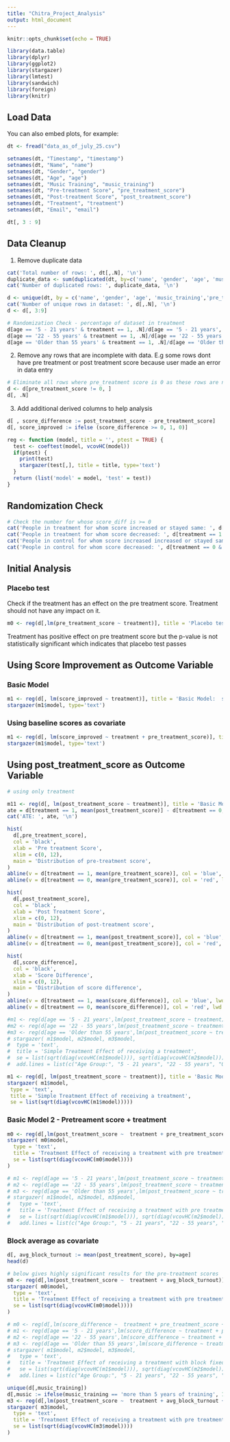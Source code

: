 ```yaml
---
title: "Chitra_Project_Analysis"
output: html_document
---
```


```r
knitr::opts_chunk$set(echo = TRUE)
```

```r
library(data.table)
library(dplyr)
library(ggplot2)
library(stargazer)
library(lmtest)
library(sandwich)
library(foreign)
library(knitr)
```

## Load Data

You can also embed plots, for example:

```r
dt <- fread("data_as_of_july_25.csv")

setnames(dt, "Timestamp", "timestamp")
setnames(dt, "Name", "name")
setnames(dt, "Gender", "gender")
setnames(dt, "Age", "age")
setnames(dt, "Music Training", "music_training")
setnames(dt, "Pre-treatment Score", "pre_treatment_score")
setnames(dt, "Post-treatment Score", "post_treatment_score")
setnames(dt, "Treatment", "treatment")
setnames(dt, "Email", "email")

dt[, 3 : 9]
```

## Data Cleanup

1. Remove duplicate data

``` r
cat('Total number of rows: ', dt[,.N], '\n')
duplicate_data <- sum(duplicated(dt, by=c('name', 'gender', 'age', 'music_training','pre_treatment_score', 'Time of Day', 'post_treatment_score', 'treatment', 'email' )))
cat('Number of duplicated rows: ', duplicate_data, '\n')

d <- unique(dt, by = c('name', 'gender', 'age', 'music_training','pre_treatment_score', 'Time of Day', 'post_treatment_score', 'treatment', 'email' ))
cat('Number of unique rows in dataset: ', d[,.N], '\n')
d <- d[, 3:9]

# Randomization Check - percentage of dataset in treatment
d[age == '5 - 21 years' & treatment == 1, .N]/d[age == '5 - 21 years', .N]
d[age == '22 - 55 years' & treatment == 1, .N]/d[age == '22 - 55 years', .N]
d[age == 'Older than 55 years' & treatment == 1, .N]/d[age == 'Older than 55 years' , .N]
```

2. Remove any rows that are incomplete with data. E.g some rows dont have pre treatment or post treatment score because user made an error in data entry

``` r
# Eliminate all rows where pre_treatment score is 0 as these rows are not usable for data analysis
d <- d[pre_treatment_score != 0, ]
d[, .N]
```

3. Add additional derived columns to help analysis

```r
d[ , score_difference := post_treatment_score - pre_treatment_score]
d[, score_improved := ifelse (score_difference >= 0, 1, 0)]
```

```r
reg <- function (model, title = '', ptest = TRUE) {
  test <- coeftest(model, vcovHC(model))
  if(ptest) {
    print(test)
    stargazer(test[,], title = title, type='text')
  }
  return (list('model' = model, 'test' = test))
}
```

## Randomization Check

```r
# Check the number for whose score_diff is >= 0
cat('People in treatment for whom score increased or stayed same: ', d[treatment == 1 & score_difference >= 0, .N], '\n')
cat('People in treatment for whom score decreased: ', d[treatment == 1 & score_difference < 0, .N] , '\n')
cat('People in control for whom score increased increased or stayed same: ', d[treatment == 0 & score_difference >= 0, .N] , '\n')
cat('People in control for whom score decreased: ', d[treatment == 0 & score_difference < 0, .N], '\n')
```

## Initial Analysis

### Placebo test 

Check if the treatment has an effect on the pre treatment score. Treatment should not have any impact on it.
```r
m0 <- reg(d[,lm(pre_treatment_score ~ treatment)], title = 'Placebo test Estimates of pre treatment score')
```

Treatment has positive effect on pre treatment score but the p-value is not statistically significant which indicates that placebo test passes
 
## Using Score Improvement as Outcome Variable

### Basic Model

```r
m1 <- reg(d[, lm(score_improved ~ treatment)], title = 'Basic Model:  score improvement ~ treatment')
stargazer(m1$model, type='text')
```

### Using baseline scores as covariate

```r
m1 <- reg(d[, lm(score_improved ~ treatment + pre_treatment_score)], title = 'Basic Model: Score improvement ~ treatment + pre_treatment_score')
stargazer(m1$model, type='text')
```

## Using post_treatment_score as Outcome Variable

```r
# using only treatment

m11 <- reg(d[, lm(post_treatment_score ~ treatment)], title = 'Basic Model with Post Treatment Score')
ate = d[treatment == 1, mean(post_treatment_score)] - d[treatment == 0, mean(post_treatment_score)]
cat('ATE: ', ate, '\n')

hist(
  d[,pre_treatment_score],
  col = 'black',
  xlab = 'Pre treatment Score',
  xlim = c(0, 12),
  main = 'Distribution of pre-treatment score',
)
abline(v = d[treatment == 1, mean(pre_treatment_score)], col = 'blue', lwd = 3)
abline(v = d[treatment == 0, mean(pre_treatment_score)], col = 'red', lwd = 3)

hist(
  d[,post_treatment_score],
  col = 'black',
  xlab = 'Post Treatment Score',
  xlim = c(0, 12),
  main = 'Distribution of post-treatment score',
)
abline(v = d[treatment == 1, mean(post_treatment_score)], col = 'blue', lwd = 3)
abline(v = d[treatment == 0, mean(post_treatment_score)], col = 'red', lwd = 3)

hist(
  d[,score_difference],
  col = 'black',
  xlab = 'Score Difference',
  xlim = c(0, 12),
  main = 'Distribution of score difference',
)
abline(v = d[treatment == 1, mean(score_difference)], col = 'blue', lwd = 3)
abline(v = d[treatment == 0, mean(score_difference)], col = 'red', lwd = 3)

#m1 <- reg(d[age == '5 - 21 years',lm(post_treatment_score ~ treatment)], ptest = FALSE)
#m2 <- reg(d[age == '22 - 55 years',lm(post_treatment_score ~ treatment)], ptest = FALSE)
#m3 <- reg(d[age == 'Older than 55 years',lm(post_treatment_score ~ treatment)], ptest = FALSE)
# stargazer( m1$model, m2$model, m3$model,
#  type = 'text',
#  title = 'Simple Treatment Effect of receiving a treatment',
#  se = list(sqrt(diag(vcovHC(m1$model))), sqrt(diag(vcovHC(m2$model))), sqrt(diag(vcovHC(m3$model)))),
#  add.lines = list(c("Age Group:", "5 - 21 years", "22 - 55 years", "Older than 55 years")))

m1 <- reg(d[, lm(post_treatment_score ~ treatment)], title = 'Basic Model with Post Treatment Score')
stargazer( m1$model, 
 type = 'text',
 title = 'Simple Treatment Effect of receiving a treatment',
 se = list(sqrt(diag(vcovHC(m1$model)))))

```

### Basic Model 2 - Pretreament score + treatment

```r
m0 <- reg(d[,lm(post_treatment_score ~  treatment + pre_treatment_score)], ptest = FALSE)
stargazer( m0$model,
  type = 'text',
  title = 'Treatment Effect of receiving a treatment with pre treatment score',
  se = list(sqrt(diag(vcovHC(m0$model))))
)

# m1 <- reg(d[age == '5 - 21 years',lm(post_treatment_score ~ treatment + pre_treatment_score)], ptest = FALSE)
# m2 <- reg(d[age == '22 - 55 years',lm(post_treatment_score ~ treatment + pre_treatment_score)], ptest = FALSE)
# m3 <- reg(d[age == 'Older than 55 years',lm(post_treatment_score ~ treatment + pre_treatment_score)], ptest = FALSE)
# stargazer( m1$model, m2$model, m3$model,
#   type = 'text',
#   title = 'Treatment Effect of receiving a treatment with pre treatment score',
#   se = list(sqrt(diag(vcovHC(m1$model))), sqrt(diag(vcovHC(m2$model))), sqrt(diag(vcovHC(m3$model)))),
#   add.lines = list(c("Age Group:", "5 - 21 years", "22 - 55 years", "Older than 55 years")))
```

### Block average as covariate

```r
d[, avg_block_turnout := mean(post_treatment_score), by=age]
head(d)

# below gives highly significant results for the pre-treatment scores
m0 <- reg(d[,lm(post_treatment_score ~  treatment + avg_block_turnout)], ptest = TRUE) 
stargazer( m0$model,
  type = 'text',
  title = 'Treatment Effect of receiving a treatment with pre treatment score',
  se = list(sqrt(diag(vcovHC(m0$model))))
)

# m0 <- reg(d[,lm(score_difference ~  treatment + pre_treatment_score + avg_block_turnout)], ptest = TRUE)
# m1 <- reg(d[age == '5 - 21 years',lm(score_difference ~ treatment + pre_treatment_score + avg_block_turnout)], ptest = FALSE)
# m2 <- reg(d[age == '22 - 55 years',lm(score_difference ~ treatment + pre_treatment_score + avg_block_turnout)], ptest = FALSE)
# m3 <- reg(d[age == 'Older than 55 years',lm(score_difference ~ treatment + pre_treatment_score  + avg_block_turnout)], ptest = FALSE)
# stargazer( m1$model, m2$model, m3$model,
#   type = 'text',
#   title = 'Treatment Effect of receiving a treatment with block fixed effects',
#   se = list(sqrt(diag(vcovHC(m1$model))), sqrt(diag(vcovHC(m2$model))), sqrt(diag(vcovHC(m3$model)))),
#   add.lines = list(c("Age Group:", "5 - 21 years", "22 - 55 years", "Older than 55 years")))

```
```r
unique(d[,music_training])
d[,music := ifelse(music_training == 'more than 5 years of training', 1, 0)]
m3 <- reg(d[,lm(post_treatment_score ~  treatment + avg_block_turnout + music + treatment * music )])
stargazer( m3$model,
  type = 'text',
  title = 'Treatment Effect of receiving a treatment with pre treatment score',
  se = list(sqrt(diag(vcovHC(m3$model))))
)
```

